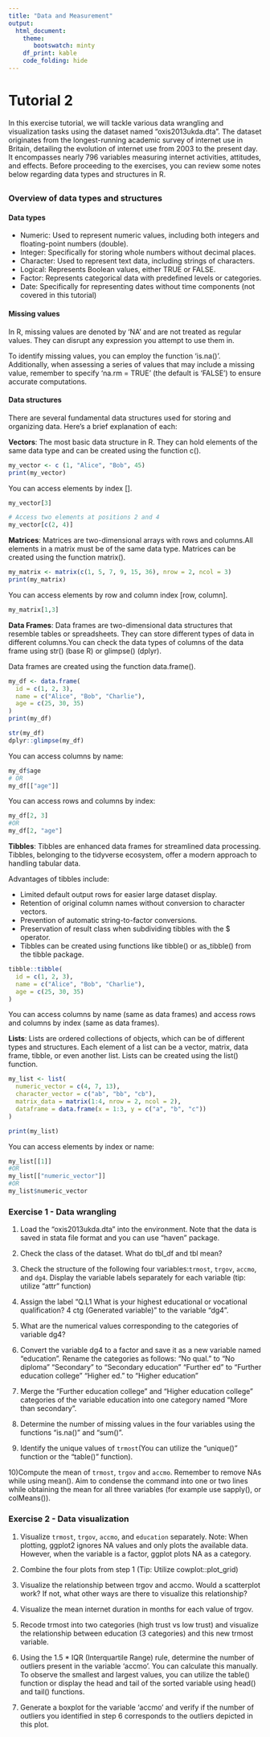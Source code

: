 ```yaml
---
title: "Data and Measurement"
output:
  html_document:
    theme: 
       bootswatch: minty
    df_print: kable
    code_folding: hide 
---
```


# Tutorial 2
In this exercise tutorial, we will tackle various data wrangling and visualization tasks using the dataset named "oxis2013ukda.dta". The dataset originates from the longest-running academic survey of internet use in Britain, detailing the evolution of internet use from 2003 to the present day. It encompasses nearly 796 variables measuring internet activities, attitudes, and effects. Before proceeding to the exercises, you can review some notes below regarding data types and structures in R.

##  {.tabset .tabset-fade .tabset-pills}
### Overview of data types and structures
#### Data types

- Numeric: Used to represent numeric values, including both integers and floating-point numbers (double).
- Integer: Specifically for storing whole numbers without decimal places.
- Character: Used to represent text data, including strings of characters.
- Logical: Represents Boolean values, either TRUE or FALSE.
- Factor: Represents categorical data with predefined levels or categories.
- Date: Specifically for representing dates without time components (not covered in this tutorial)

#### Missing values

In R, missing values are denoted by 'NA' and are not treated as regular values. They can disrupt any expression you attempt to use them in.

To identify missing values, you can employ the function 'is.na()'. Additionally, when assessing a series of values that may include a missing value, remember to specify 'na.rm = TRUE' (the default is 'FALSE') to ensure accurate computations.

#### Data structures

There are several fundamental data structures used for storing and organizing data. Here's a brief explanation of each:

<b>Vectors</b>:
The most basic data structure in R. They can hold elements of the same data type and can be created using the function c(). 
```r
my_vector <- c (1, "Alice", "Bob", 45)
print(my_vector)
```

You can access elements by index [].

```r
my_vector[3]

# Access two elements at positions 2 and 4
my_vector[c(2, 4)]
```

<b>Matrices</b>:
Matrices are two-dimensional arrays with rows and columns.All elements in a matrix must be of the same data type. Matrices can be created using the function matrix().

```r
my_matrix <- matrix(c(1, 5, 7, 9, 15, 36), nrow = 2, ncol = 3)
print(my_matrix)
```
You can access elements by row and column index [row, column].
```r
my_matrix[1,3]
```

<b>Data Frames</b>:
Data frames are two-dimensional data structures that resemble tables or spreadsheets.
They can store different types of data in different columns.You can check the data types of columns of the data frame using str() (base R) or  glimpse() (dplyr).

Data frames are created using the function data.frame().

```r
my_df <- data.frame(
  id = c(1, 2, 3),
  name = c("Alice", "Bob", "Charlie"),
  age = c(25, 30, 35)
)
print(my_df)
```
```r
str(my_df)
dplyr::glimpse(my_df)
```

You can access columns by name: 
```r
my_df$age
# OR
my_df[["age"]]
```

You can access rows and columns by index: 
```r
my_df[2, 3]
#OR
my_df[2, "age"]
```

<b>Tibbles</b>:
Tibbles are enhanced data frames for streamlined data processing. Tibbles, belonging to the tidyverse ecosystem, offer a modern approach to handling tabular data.

Advantages of tibbles include:

- Limited default output rows for easier large dataset display.
- Retention of original column names without conversion to character vectors.
- Prevention of automatic string-to-factor conversions.
- Preservation of result class when subdividing tibbles with the $ operator.
- Tibbles can be created using functions like tibble() or as_tibble() from the tibble package.

```r
tibble::tibble(
  id = c(1, 2, 3),
  name = c("Alice", "Bob", "Charlie"),
  age = c(25, 30, 35)
)
```
You can access columns by name (same as data frames) and access rows and columns by index (same as data frames).


<b>Lists</b>:
Lists are ordered collections of objects, which can be of different types and structures. Each element of a list can be a vector, matrix, data frame, tibble, or even another list.
Lists can be created using the list() function.
```r
my_list <- list(
  numeric_vector = c(4, 7, 13),
  character_vector = c("ab", "bb", "cb"),
  matrix_data = matrix(1:4, nrow = 2, ncol = 2),
  dataframe = data.frame(x = 1:3, y = c("a", "b", "c"))
)

print(my_list)
```

You can access elements by index or name:
```r
my_list[[1]] 
#OR
my_list[["numeric_vector"]] 
#OR
my_list$numeric_vector

```


### Exercise 1 - Data wrangling
1) Load the "oxis2013ukda.dta"  into the environment.
Note that the data is saved in stata file format and you can use "haven" package.

2) Check the class of the dataset. What do tbl_df and tbl mean?

3) Check the structure of the following four variables:`trmost`, `trgov`, `accmo`, and `dg4`. Display the variable labels separately for each variable (tip: utilize "attr" function)

4) Assign the label "Q.L1 What is your highest educational or vocational qualification? 4 ctg (Generated variable)" to the variable "dg4".

5) What are the numerical values corresponding to the categories of variable dg4?

6) Convert the variable dg4 to a factor and save it as a new variable named "education". Rename the categories as follows:
"No qual." to "No diploma"
"Secondary" to "Secondary education"
"Further ed" to "Further education college"
"Higher ed." to "Higher education"

7) Merge the "Further education college" and "Higher education college" categories of the variable education into one category named "More than secondary".

8) Determine the number of missing values in the four variables using the functions "is.na()" and "sum()".

9) Identify the unique values of `trmost`(You can utilize the "unique()" function or the "table()" function).

10)Compute the mean of `trmost`, `trgov` and `accmo`. Remember to remove NAs while using mean(). Aim to condense the command into one or two lines while obtaining the mean for all three variables (for example use sapply(), or colMeans()).

### Exercise 2 - Data visualization
1) Visualize `trmost`, `trgov`, `accmo`, and `education` separately. Note: When plotting, ggplot2 ignores NA values and only plots the available data. However, when the variable is a factor, ggplot plots NA as a category.

2) Combine the four plots from step 1 (Tip: Utilize cowplot::plot_grid)

3) Visualize the relationship between trgov and accmo. Would a scatterplot work? If not, what other ways are there to visualize this relationship?

4) Visualize the mean internet duration in months for each value of trgov.

5) Recode trmost into two categories (high trust vs low trust) and visualize the relationship between education (3 categories) and this new trmost variable.

6) Using the 1.5 * IQR (Interquartile Range) rule, determine the number of outliers present in the variable 'accmo'. You can calculate this manually. To observe the smallest and largest values, you can utilize the table() function or display the head and tail of the sorted variable using head() and tail() functions.

7) Generate a boxplot for the variable 'accmo' and verify if the number of outliers you identified in step 6 corresponds to the outliers depicted in this plot.


